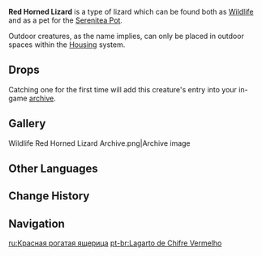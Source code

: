 {{Furnishing Infobox
|id             = 369133
|image          = Wildlife Red Horned Lizard Icon.png
|category       = Animal
|subcategory    = Outdoor Creature
|rarity         = 3
|adeptal_energy = 100
|load           = 350
|reduced_load   = 350
|description    = A small lizard with horns on its head that can often be found in shadowy bushes.<br />These lizards have pretty red scales and will detach their tails to escape when caught.<br />Lizard tails have special medicinal properties when dried and ground down into a powder. Some crazy alchemists have even found a way to process them into catalysts for explosions.<br />Once they are separated from the body, these tails will lose their vitality and curl up. They will, for reasons unknown, also turn bright green.<br />The worldly Chubby surmises that, on rare occasions, Sub-Space Creation might allow the lizards' severed tails to regenerate into a full-grown, independent lizard. However, this theory has not been tested on account of rules against animal cruelty in the Realm Within.
|lbType         = Wildlife
|lbFamily       = Other Wildlife
|lbGroup        = Lizards
|source1        = Omni-Ubiquity Net
}}
{{Description|A small lizard with horns on its head that can often be found in shadowy bushes.<br />These lizards have pretty red scales and will detach their tails to escape when caught.<br />Lizard tails have special medicinal properties when dried and ground down into a powder. Some crazy alchemists have even found a way to process them into catalysts for explosions.<br />Once they are separated from the body, these tails will lose their vitality and curl up. They will, for reasons unknown, also turn bright green.|[[Archive]] Description}}
'''Red Horned Lizard''' is a type of lizard which can be found both as [[Wildlife]] and as a pet for the [[Serenitea Pot]].

Outdoor creatures, as the name implies, can only be placed in outdoor spaces within the [[Housing]] system.

==Drops==
{{Card|Lizard Tail|1}}

Catching one for the first time will add this creature's entry into your in-game [[archive]].

==Gallery==
<gallery hideaddbutton="true" captionalign="center">
Wildlife Red Horned Lizard Archive.png|Archive image
</gallery>

==Other Languages==
{{Other Languages
|en      = Red Horned Lizard
|zhs     = 红角蜥
|zhs_rm  = Hóng Jiǎo Xī
|zht     = 紅角蜥
|zht_rm  = Hóng Jiǎo Xī
|zh_tl   = Red Horn Lizard
|ja      = 赤トカゲ
|ja_rm   = Aka Tokage
|ja_tl   = Red Lizard
|ko      = 빨강뿔 도마뱀
|ko_rm   = Ppalgangppul Domabaem
|ko_tl   = Red Horn Lizard
|es      = Lagarto cornudo rojo
|es_tl   = 
|fr      = Lézard à cornes rouge
|fr_tl   = Red Horned Lizard
|ru      = Красная рогатая ящерица
|ru_tl   = 
|th      = Red Horned Lizard
|vi      = Rồng Đất Đỏ
|vi_tl   = 
|de      = Rothornechse
|de_tl   = Red Horn Lizard
|id      = Red Horned Lizard
|pt      = Lagarto de Chifre Vermelho
|pt_tl   = 
}}

==Change History==
{{Change History|1.0}}

==Navigation==
{{Wildlife Navbox|state=collapsed}}
{{Furnishing Navbox/Living|Animal}}

[[ru:Красная рогатая ящерица]]
[[pt-br:Lagarto de Chifre Vermelho]]